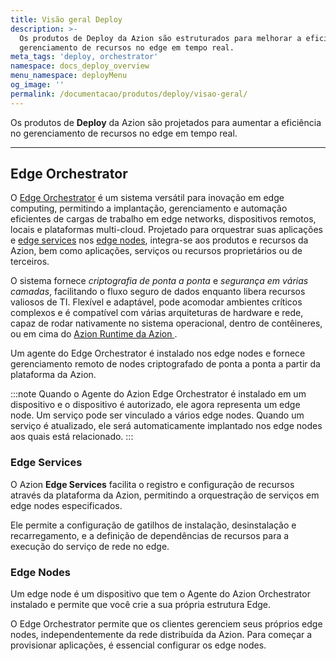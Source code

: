 ```yaml
---
title: Visão geral Deploy
description: >-
  Os produtos de Deploy da Azion são estruturados para melhorar a eficiência no
  gerenciamento de recursos no edge em tempo real.
meta_tags: 'deploy, orchestrator'
namespace: docs_deploy_overview
menu_namespace: deployMenu
og_image: ''
permalink: /documentacao/produtos/deploy/visao-geral/
---
```



Os produtos de **Deploy** da Azion são projetados para aumentar a eficiência no gerenciamento de recursos no edge em tempo real.

---

## Edge Orchestrator

O [Edge Orchestrator](/pt-br/documentacao/produtos/deploy/edge-orchestrator/) é um sistema versátil para inovação em edge computing, permitindo a implantação, gerenciamento e automação eficientes de cargas de trabalho em edge networks, dispositivos remotos, locais e plataformas multi-cloud. Projetado para orquestrar suas aplicações e [edge services](/pt-br/documentacao/produtos/deploy/edge-orchestrator/edge-services/) nos [edge nodes](/pt-br/documentacao/produtos/deploy/edge-orchestrator/edge-node/), integra-se aos produtos e recursos da Azion, bem como aplicações, serviços ou recursos proprietários ou de terceiros.

O sistema fornece *criptografia de ponta a ponta* e *segurança em várias camadas*, facilitando o fluxo seguro de dados enquanto libera recursos valiosos de TI. Flexível e adaptável, pode acomodar ambientes críticos complexos e é compatível com várias arquiteturas de hardware e rede, capaz de rodar nativamente no sistema operacional, dentro de contêineres, ou em cima do [Azion Runtime da Azion ](/pt-br/documentacao/runtime/visao-geral/).

Um agente do Edge Orchestrator é instalado nos edge nodes e fornece gerenciamento remoto de nodes criptografado de ponta a ponta a partir da plataforma da Azion.

:::note 
Quando o Agente do Azion Edge Orchestrator é instalado em um dispositivo e o dispositivo é autorizado, ele agora representa um edge node. Um serviço pode ser vinculado a vários edge nodes. Quando um serviço é atualizado, ele será automaticamente implantado nos edge nodes aos quais está relacionado.
:::

<LinkButton link="/pt-br/documentacao/produtos/deploy/edge-orchestrator/" label="saiba mais sobre o edge orchestrator" severity="secondary" target="_blank" />
<LinkButton link="/pt-br/documentacao/produtos/guias/deploy/instalar-orchestrator-agent/" label="consulte o guia de instalação do edge orchestrator agent" severity="secondary" target="_blank" />

### Edge Services

O Azion **Edge Services** facilita o registro e configuração de recursos através da plataforma da Azion, permitindo a orquestração de serviços em edge nodes especificados.

Ele permite a configuração de gatilhos de instalação, desinstalação e recarregamento, e a definição de dependências de recursos para a execução do serviço de rede no edge.

<LinkButton link="/pt-br/documentacao/produtos/deploy/edge-orchestrator/edge-services/" label="saiba mais sobre edge services" severity="secondary" target="_blank" />
<LinkButton link="/pt-br/documentacao/produtos/guias/deploy/criar-edge-service/" label="consulte o guia para criar um edge service" severity="secondary" target="_blank" />

### Edge Nodes

Um edge node é um dispositivo que tem o Agente do Azion Orchestrator instalado e permite que você crie a sua própria estrutura Edge.

O Edge Orchestrator permite que os clientes gerenciem seus próprios edge nodes, independentemente da rede distribuída da Azion. Para começar a provisionar aplicações, é essencial configurar os edge nodes.

<LinkButton link="/pt-br/documentacao/produtos/deploy/edge-orchestrator/edge-node/" label="saiba mais sobre edge nodes" severity="secondary" target="_blank" />
<LinkButton link="/pt-br/documentacao/produtos/guias/deploy/autorizar-edge-node/" label="consulte o guia para autorizar um edge node" severity="secondary" target="_blank" />
